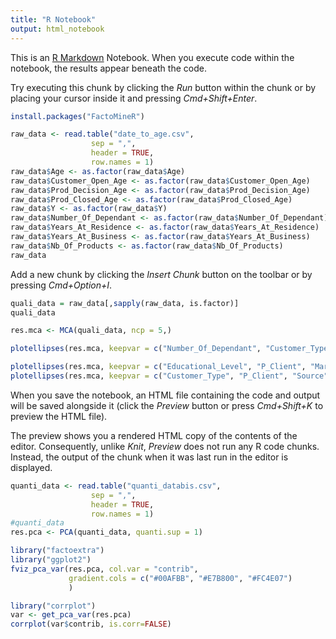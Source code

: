 ```yaml
---
title: "R Notebook"
output: html_notebook
---
```


This is an [R Markdown](http://rmarkdown.rstudio.com) Notebook. When you execute code within the notebook, the results appear beneath the code. 

Try executing this chunk by clicking the *Run* button within the chunk or by placing your cursor inside it and pressing *Cmd+Shift+Enter*. 
```r
install.packages("FactoMineR")
```

```r
raw_data <- read.table("date_to_age.csv",
                  sep = ",",
                  header = TRUE, 
                  row.names = 1)
raw_data$Age <- as.factor(raw_data$Age)
raw_data$Customer_Open_Age <- as.factor(raw_data$Customer_Open_Age)
raw_data$Prod_Decision_Age <- as.factor(raw_data$Prod_Decision_Age)
raw_data$Prod_Closed_Age <- as.factor(raw_data$Prod_Closed_Age)
raw_data$Y <- as.factor(raw_data$Y)
raw_data$Number_Of_Dependant <- as.factor(raw_data$Number_Of_Dependant)
raw_data$Years_At_Residence <- as.factor(raw_data$Years_At_Residence)
raw_data$Years_At_Business <- as.factor(raw_data$Years_At_Business)
raw_data$Nb_Of_Products <- as.factor(raw_data$Nb_Of_Products)
raw_data
```

Add a new chunk by clicking the *Insert Chunk* button on the toolbar or by pressing *Cmd+Option+I*.
```r
quali_data = raw_data[,sapply(raw_data, is.factor)]
quali_data
```
```r
res.mca <- MCA(quali_data, ncp = 5,)
```
```r
plotellipses(res.mca, keepvar = c("Number_Of_Dependant", "Customer_Type", "Age", "Prod_Category"))
```
```r
plotellipses(res.mca, keepvar = c("Educational_Level", "P_Client", "Marital_Status", "Years_At_Business", "Source", "Type_Of_Residence"))
plotellipses(res.mca, keepvar = c("Customer_Type", "P_Client", "Source"))
```

When you save the notebook, an HTML file containing the code and output will be saved alongside it (click the *Preview* button or press *Cmd+Shift+K* to preview the HTML file). 

The preview shows you a rendered HTML copy of the contents of the editor. Consequently, unlike *Knit*, *Preview* does not run any R code chunks. Instead, the output of the chunk when it was last run in the editor is displayed.
```r
quanti_data <- read.table("quanti_databis.csv",
                  sep = ",",
                  header = TRUE, 
                  row.names = 1)
#quanti_data
res.pca <- PCA(quanti_data, quanti.sup = 1)
```
```r
library("factoextra")
library("ggplot2")
fviz_pca_var(res.pca, col.var = "contrib",
             gradient.cols = c("#00AFBB", "#E7B800", "#FC4E07")
             )
```
```r
library("corrplot")
var <- get_pca_var(res.pca)
corrplot(var$contrib, is.corr=FALSE) 
```


